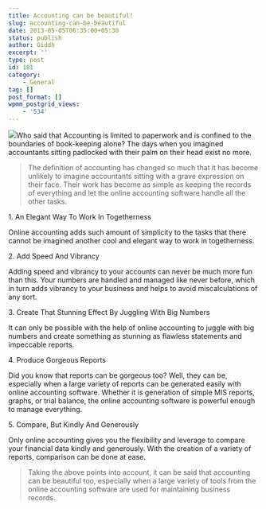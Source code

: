 ```yaml
---
title: Accounting can be beautiful!
slug: accounting-can-be-beautiful
date: 2013-05-05T06:35:00+05:30
status: publish
author: Giddh
excerpt: ''
type: post
id: 181
category:
    - General
tag: []
post_format: []
wpmm_postgrid_views:
    - '534'
---
```

<img class="wp-block-image size-large" src = "https://miro.medium.com/max/460/0*Ei5ZPAfu67o1hBgw.jpg" />Who said that Accounting is limited to paperwork and is confined to the boundaries of book-keeping alone? The days when you imagined accountants sitting padlocked with their palm on their head exist no more.

> The definition of accounting has changed so much that it has become unlikely to imagine accountants sitting with a grave expression on their face. Their work has become as simple as keeping the records of everything and let the online accounting software handle all the other tasks.

1\. An Elegant Way To Work In Togetherness

Online accounting adds such amount of simplicity to the tasks that there cannot be imagined another cool and elegant way to work in togetherness.

2\. Add Speed And Vibrancy

Adding speed and vibrancy to your accounts can never be much more fun than this. Your numbers are handled and managed like never before, which in turn adds vibrancy to your business and helps to avoid miscalculations of any sort.

3\. Create That Stunning Effect By Juggling With Big Numbers

It can only be possible with the help of online accounting to juggle with big numbers and create something as stunning as flawless statements and impeccable reports.

4\. Produce Gorgeous Reports

Did you know that reports can be gorgeous too? Well, they can be, especially when a large variety of reports can be generated easily with online accounting software. Whether it is generation of simple MIS reports, graphs, or trial balance, the online accounting software is powerful enough to manage everything.

5\. Compare, But Kindly And Generously

Only online accounting gives you the flexibility and leverage to compare your financial data kindly and generously. With the creation of a variety of reports, comparison can be done at ease.

> Taking the above points into account, it can be said that accounting can be beautiful too, especially when a large variety of tools from the online accounting software are used for maintaining business records.